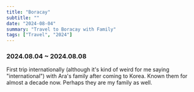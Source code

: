 ```yaml
---
title: "Boracay"
subtitle: ""
date: "2024-08-04"
summary: "Travel to Boracay with Family"
tags: ["Travel", "2024"]
---
```



### 2024.08.04 ~ 2024.08.08

First trip internationally (although it's kind of weird for me saying "international") with Ara's family after coming to Korea.
Known them for almost a decade now. Perhaps they are my family as well.

<div className="mx-auto max-w-lg">
  <BlurImage
    url="https://storage.googleapis.com/jaeungkim/blog/personal/2024-aug-boracay/boracay%20-%201.jpeg"
    alt="boracay-1"
  />
  <BlurImage
    url="https://storage.googleapis.com/jaeungkim/blog/personal/2024-aug-boracay/boracay%20-%202.jpeg"
    alt="boracay-2"
  />
  <BlurImage
    url="https://storage.googleapis.com/jaeungkim/blog/personal/2024-aug-boracay/boracay%20-%203.jpeg"
    alt="boracay-3"
  />
  <BlurImage
    url="https://storage.googleapis.com/jaeungkim/blog/personal/2024-aug-boracay/boracay%20-%204.jpeg"
    alt="boracay-4"
  />
  <BlurImage
    url="https://storage.googleapis.com/jaeungkim/blog/personal/2024-aug-boracay/boracay%20-%205.jpeg"
    alt="boracay-5"
  />
  <BlurImage
    url="https://storage.googleapis.com/jaeungkim/blog/personal/2024-aug-boracay/boracay%20-%206.jpeg"
    alt="boracay-6"
  />
  <BlurImage
    url="https://storage.googleapis.com/jaeungkim/blog/personal/2024-aug-boracay/boracay%20-%207.jpeg"
    alt="boracay-7"
  />
  <BlurImage
    url="https://storage.googleapis.com/jaeungkim/blog/personal/2024-aug-boracay/boracay%20-%208.jpeg"
    alt="boracay-8"
  />
  <BlurImage
    url="https://storage.googleapis.com/jaeungkim/blog/personal/2024-aug-boracay/boracay%20-%209.jpeg"
    alt="boracay-9"
  />
  <BlurImage
    url="https://storage.googleapis.com/jaeungkim/blog/personal/2024-aug-boracay/boracay%20-%2010.jpeg"
    alt="boracay-10"
  />
  <BlurImage
    url="https://storage.googleapis.com/jaeungkim/blog/personal/2024-aug-boracay/boracay%20-%2011.jpeg"
    alt="boracay-11"
  />
  <BlurImage
    url="https://storage.googleapis.com/jaeungkim/blog/personal/2024-aug-boracay/boracay%20-%2012.jpeg"
    alt="boracay-12"
  />
  <BlurImage
    url="https://storage.googleapis.com/jaeungkim/blog/personal/2024-aug-boracay/boracay%20-%2013.jpeg"
    alt="boracay-13"
  />
</div>
